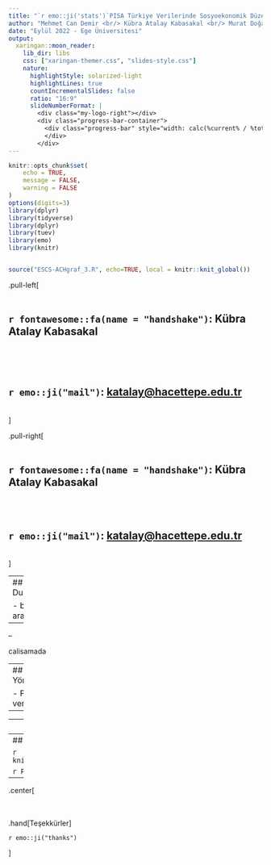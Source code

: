 ```yaml
---
title: "`r emo::ji('stats')`PISA Türkiye Verilerinde Sosyoekonomik Düzey ile Başarı Arasındaki İlişkinin İncelenmesi"
author: "Mehmet Can Demir <br/> Kübra Atalay Kabasakal <br/> Murat Doğan Şahin" 
date: "Eylül 2022 - Ege Üniversitesi"
output:
  xaringan::moon_reader:
    lib_dir: libs
    css: ["xaringan-themer.css", "slides-style.css"]
    nature:
      highlightStyle: solarized-light
      highlightLines: true
      countIncrementalSlides: false
      ratio: "16:9"
      slideNumberFormat: |
        <div class="my-logo-right"></div>
        <div class="progress-bar-container">
          <div class="progress-bar" style="width: calc(%current% / %total% * 100%);">
          </div>
        </div>
---
```


<!-- options(download.file.method="libcurl") -->

```r
knitr::opts_chunk$set(
	echo = TRUE,
	message = FALSE,
	warning = FALSE
)
options(digits=3)
library(dplyr)
library(tidyverse)
library(dplyr)
library(tuev)
library(emo)
library(knitr)



```


```r
source("ESCS-ACHgraf_3.R", echo=TRUE, local = knitr::knit_global())


```


.pull-left[
<br>
<br>

##  `r fontawesome::fa(name = "handshake")`: Kübra Atalay Kabasakal
<br>

<br>

##  `r emo::ji("mail")`: [katalay@hacettepe.edu.tr](https://avesis.hacettepe.edu.tr/katalay)
<br>
]

.pull-right[
<br>
<br>


##  `r fontawesome::fa(name = "handshake")`: Kübra Atalay Kabasakal
<br>
<br>

##  `r emo::ji("mail")`: [katalay@hacettepe.edu.tr](https://avesis.hacettepe.edu.tr/katalay)
<br>
]


---
## Problem Durumu

- bu araştırmada....

--

--

 calisamada



---
## Yöntem


- PISA verisi

--


---
## Karar Agacı

```r

```

---
## Bulgular

```r
knitr::include_graphics("img/z_ESCS_plotly.png")
```


```r
PV_plotly18
```


---
.center[
<br>
<br>
<br>

.hand[Teşekkürler]

`r emo::ji("thanks")`
 
]



